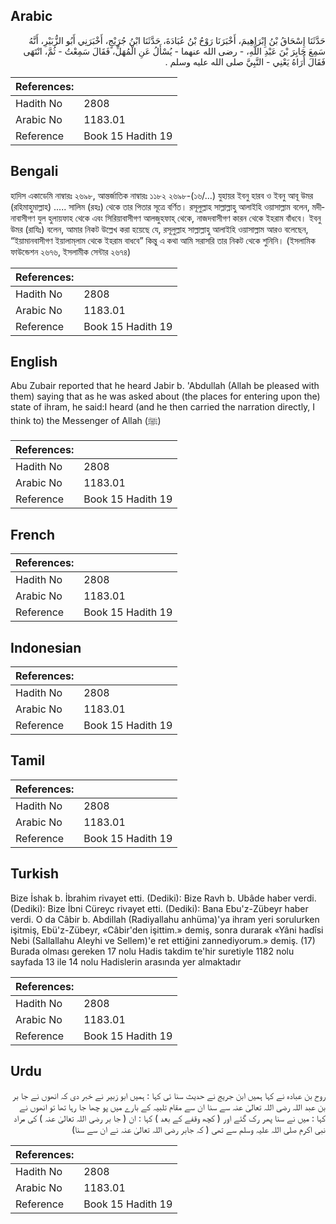 ## Arabic


<div dir="rtl" lang="ar" style={{fontSize:'larger',backgroundColor:'#f8f9fa',padding:20}}>
حَدَّثَنَا إِسْحَاقُ بْنُ إِبْرَاهِيمَ، أَخْبَرَنَا رَوْحُ بْنُ عُبَادَةَ، حَدَّثَنَا ابْنُ جُرَيْجٍ، أَخْبَرَنِي أَبُو الزُّبَيْرِ، أَنَّهُ سَمِعَ جَابِرَ بْنَ عَبْدِ اللَّهِ، - رضى الله عنهما - يُسْأَلُ عَنِ الْمُهَلِّ، فَقَالَ سَمِعْتُ - ثُمَّ، انْتَهَى فَقَالَ أُرَاهُ يَعْنِي - النَّبِيَّ صلى الله عليه وسلم ‏.‏
</div>
<div style={{backgroundColor:'#f8f9fa',padding:20, marginBottom: 10}}><table> <thead> <tr> <th>References:</th> <th></th> </tr> </thead> <tbody><tr><td>Hadith No</td><td>2808</td></tr><tr><td>Arabic No</td><td>1183.01</td></tr><tr><td>Reference</td><td>Book 15 Hadith 19</td></tr></tbody></table></div>

## Bengali


<div dir="ltr" lang="bn" style={{fontSize:'larger',backgroundColor:'#f8f9fa',padding:20}}>
হাদিস একাডেমি নাম্বারঃ ২৬৯৮, আন্তর্জাতিক নাম্বারঃ ১১৮২ ২৬৯৮-(১৬/...) যুহায়র ইবনু হারব ও ইবনু আবূ উমর (রহিমাহুমাল্লাহ) ..... সালিম (রহঃ) থেকে তার পিতার সূত্রে বর্ণিত। রসূলুল্লাহ সাল্লাল্লাহু আলাইহি ওয়াসাল্লাম বলেন, মদীনাবাসীগণ যুল হুলায়ফাহ থেকে এবং সিরিয়াবাসীগণ আলজুহফাহ্ থেকে, নাজদবাসীগণ কারন থেকে ইহরাম বাঁধবে। ইবনু উমর (রাযিঃ) বলেন, আমার নিকট উল্লেখ করা হয়েছে যে, রসূলুল্লাহ সাল্লাল্লাহু আলাইহি ওয়াসাল্লাম আরও বলেছেন, “ইয়ামানবাসীগণ ইয়ালাম্‌লাম থেকে ইহরাম বাধবে” কিন্তু এ কথা আমি সরাসরি তার নিকট থেকে শুনিনি। (ইসলামিক ফাউন্ডেশন ২৬৭৬, ইসলামীক সেন্টার ২৬৭৪)
</div>
<div style={{backgroundColor:'#f8f9fa',padding:20, marginBottom: 10}}><table> <thead> <tr> <th>References:</th> <th></th> </tr> </thead> <tbody><tr><td>Hadith No</td><td>2808</td></tr><tr><td>Arabic No</td><td>1183.01</td></tr><tr><td>Reference</td><td>Book 15 Hadith 19</td></tr></tbody></table></div>

## English


<div dir="ltr" lang="en" style={{fontSize:'larger',backgroundColor:'#f8f9fa',padding:20}}>
Abu Zubair reported that he heard Jabir b. 'Abdullah (Allah be pleased with them) saying that as he was asked about (the places for entering upon the) state of ihram, he said:I heard (and he then carried the narration directly, I think to) the Messenger of Allah (ﷺ)
</div>
<div style={{backgroundColor:'#f8f9fa',padding:20, marginBottom: 10}}><table> <thead> <tr> <th>References:</th> <th></th> </tr> </thead> <tbody><tr><td>Hadith No</td><td>2808</td></tr><tr><td>Arabic No</td><td>1183.01</td></tr><tr><td>Reference</td><td>Book 15 Hadith 19</td></tr></tbody></table></div>

## French


<div dir="ltr" lang="fr" style={{fontSize:'larger',backgroundColor:'#f8f9fa',padding:20}}>

</div>
<div style={{backgroundColor:'#f8f9fa',padding:20, marginBottom: 10}}><table> <thead> <tr> <th>References:</th> <th></th> </tr> </thead> <tbody><tr><td>Hadith No</td><td>2808</td></tr><tr><td>Arabic No</td><td>1183.01</td></tr><tr><td>Reference</td><td>Book 15 Hadith 19</td></tr></tbody></table></div>

## Indonesian


<div dir="ltr" lang="id" style={{fontSize:'larger',backgroundColor:'#f8f9fa',padding:20}}>

</div>
<div style={{backgroundColor:'#f8f9fa',padding:20, marginBottom: 10}}><table> <thead> <tr> <th>References:</th> <th></th> </tr> </thead> <tbody><tr><td>Hadith No</td><td>2808</td></tr><tr><td>Arabic No</td><td>1183.01</td></tr><tr><td>Reference</td><td>Book 15 Hadith 19</td></tr></tbody></table></div>

## Tamil


<div dir="ltr" lang="ta" style={{fontSize:'larger',backgroundColor:'#f8f9fa',padding:20}}>

</div>
<div style={{backgroundColor:'#f8f9fa',padding:20, marginBottom: 10}}><table> <thead> <tr> <th>References:</th> <th></th> </tr> </thead> <tbody><tr><td>Hadith No</td><td>2808</td></tr><tr><td>Arabic No</td><td>1183.01</td></tr><tr><td>Reference</td><td>Book 15 Hadith 19</td></tr></tbody></table></div>

## Turkish


<div dir="ltr" lang="tr" style={{fontSize:'larger',backgroundColor:'#f8f9fa',padding:20}}>
Bize İshak b. İbrahim rivayet etti. (Dediki): Bize Ravh b. Ubâde haber verdi. (Dediki): Bize İbni Cüreyc rivayet etti. (Dediki): Bana Ebu'z-Zübeyr haber verdi. O da Câbir b. Abdillah (Radiyallahu anhüma)'ya ihram yeri sorulurken işitmiş, Ebü'z-Zübeyr, «Câbir'den işittim.» demiş, sonra durarak «Yâni hadîsi Nebi (Sallallahu Aleyhi ve Sellem)'e ret ettiğini zannediyorum.» demiş. (17) Burada olması gereken 17 nolu Hadis takdim te'hir suretiyle 1182 nolu sayfada 13 ile 14 nolu Hadislerin arasında yer almaktadır
</div>
<div style={{backgroundColor:'#f8f9fa',padding:20, marginBottom: 10}}><table> <thead> <tr> <th>References:</th> <th></th> </tr> </thead> <tbody><tr><td>Hadith No</td><td>2808</td></tr><tr><td>Arabic No</td><td>1183.01</td></tr><tr><td>Reference</td><td>Book 15 Hadith 19</td></tr></tbody></table></div>

## Urdu


<div dir="rtl" lang="ur" style={{fontSize:'larger',backgroundColor:'#f8f9fa',padding:20}}>
روح بن عبادہ نے کہا ہمیں ابن جریج نے حدیث سنا ئی کہا : ہمیں ابو زبیر نے خبر دی کہ انھوں نے جا بر بن عبد اللہ رضی اللہ تعالیٰ عنہ سے سنا ان سے مقام تلبیہ کے بارے میں پو چھا جا رہا تھا تو انھوں نے کہا : میں نے سنا پھر رک گئے اور ( کچھ وقفے کے بعد ) کہا : ان ( جا بر رضی اللہ تعالیٰ عنہ ) کی مراد نبی اکرم صلی اللہ علیہ وسلم سے تھی ( کہ جابر رضی اللہ تعالیٰ عنہ نے ان سے سنا)
</div>
<div style={{backgroundColor:'#f8f9fa',padding:20, marginBottom: 10}}><table> <thead> <tr> <th>References:</th> <th></th> </tr> </thead> <tbody><tr><td>Hadith No</td><td>2808</td></tr><tr><td>Arabic No</td><td>1183.01</td></tr><tr><td>Reference</td><td>Book 15 Hadith 19</td></tr></tbody></table></div>